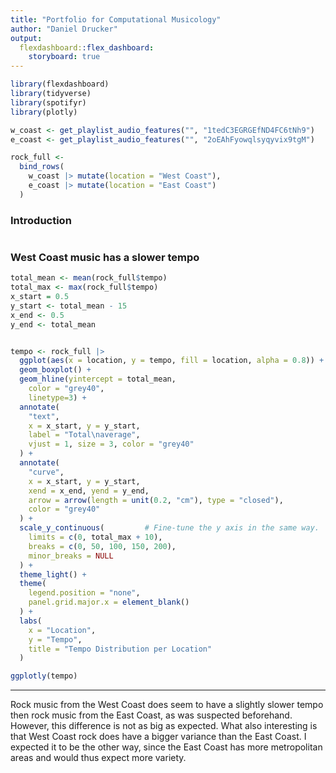 ```yaml
---
title: "Portfolio for Computational Musicology"
author: "Daniel Drucker"
output: 
  flexdashboard::flex_dashboard:
    storyboard: true
---
```


```r
library(flexdashboard)
library(tidyverse)
library(spotifyr)
library(plotly)
```

```r
w_coast <- get_playlist_audio_features("", "1tedC3EGRGEfND4FC6tNh9")
e_coast <- get_playlist_audio_features("", "2oEAhFyowqlsyqyvix9tgM")

rock_full <-
  bind_rows(
    w_coast |> mutate(location = "West Coast"),
    e_coast |> mutate(location = "East Coast")
  )
```

### Introduction

```r
```

### West Coast music has a slower tempo

```r
total_mean <- mean(rock_full$tempo)
total_max <- max(rock_full$tempo)
x_start = 0.5
y_start <- total_mean - 15
x_end <- 0.5
y_end <- total_mean


tempo <- rock_full |>
  ggplot(aes(x = location, y = tempo, fill = location, alpha = 0.8)) +
  geom_boxplot() +
  geom_hline(yintercept = total_mean,
    color = "grey40", 
    linetype=3) +
  annotate(
    "text",
    x = x_start, y = y_start,
    label = "Total\naverage",
    vjust = 1, size = 3, color = "grey40"
  ) +
  annotate(
    "curve",
    x = x_start, y = y_start,
    xend = x_end, yend = y_end,
    arrow = arrow(length = unit(0.2, "cm"), type = "closed"),
    color = "grey40"
  ) +
  scale_y_continuous(         # Fine-tune the y axis in the same way.
    limits = c(0, total_max + 10),
    breaks = c(0, 50, 100, 150, 200),
    minor_breaks = NULL
  ) +
  theme_light() +
  theme(
    legend.position = "none",
    panel.grid.major.x = element_blank()
  ) +
  labs(
    x = "Location",
    y = "Tempo",
    title = "Tempo Distribution per Location"
  )

ggplotly(tempo)
```

*** 

Rock music from the West Coast does seem to have a slightly slower tempo then rock music from the East Coast, as was suspected beforehand. However, this difference is not as big as expected.  What  also interesting is that West Coast rock does have a bigger variance than the East Coast. I expected it to be the other way, since the East Coast has more metropolitan areas and would thus expect more variety. 

